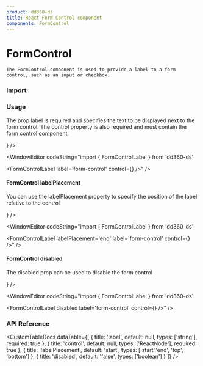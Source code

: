 ```yaml
---
product: dd360-ds
title: React Form Control component
components: FormControl
---
```


# FormControl

    The FormControl component is used to provide a label to a form control, such as an input or checkbox.

### Import

<WindowEditor codeString="import { FormControlLabel } from 'dd360-ds'" />
<WindowEditor codeString="import FormControlLabel from 'dd360-ds/FormControlLabel'" />

### Usage

The prop label is required and specifies the text to be displayed next to the form control. 
The control property is also required and must contain the form control component.

<ContainerComponentDoc className="align-center justify-center items-center">
    <FormControlLabel label="form-control" control={<Checkbox checked size='2xl' />} />
</ContainerComponentDoc>

<WindowEditor codeString="import { FormControlLabel } from 'dd360-ds'

<FormControlLabel label='form-control' control={<Checkbox checked size='2xl' />} />" />

#### FormControl labelPlacement

You can use the labelPlacement property to specify the position of the label relative to the control

<ContainerComponentDoc className="align-center">
    <FormControlLabel labelPlacement="end" label="form-control" control={<Checkbox checked size='2xl' />} />
</ContainerComponentDoc>

<WindowEditor codeString="import { FormControlLabel } from 'dd360-ds'

<FormControlLabel labelPlacement='end' label='form-control' control={<Checkbox checked size='2xl' />} />" />

#### FormControl disabled

The disabled prop can be used to disable the form control

<ContainerComponentDoc className="align-center">
    <FormControlLabel label="form-control" control={<Checkbox checked size='2xl' />} />
</ContainerComponentDoc>

<WindowEditor codeString="import { FormControlLabel } from 'dd360-ds'

<FormControlLabel disabled label='form-control' control={<Checkbox checked size='2xl' />} />" />

### API Reference

<CustomTableDocs
    dataTable={[
        { title: 'label', default: null, types: ['string'], required: true },
        { title: 'control', default: null, types: ['ReactNode'], required: true },
        { title: 'labelPlacement', default: 'start', types: ['start','end', 'top', 'bottom'] },
        { title: 'disabled', default: 'false', types: ['boolean'] }
    ]}
/>
